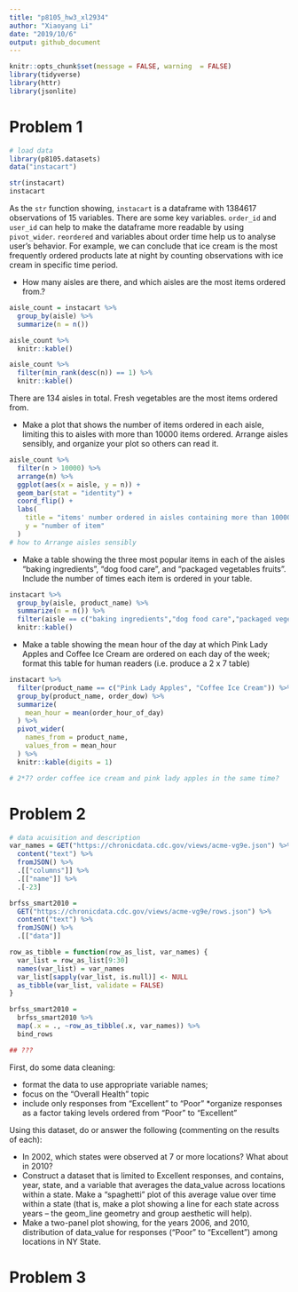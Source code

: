 ```yaml
---
title: "p8105_hw3_xl2934"
author: "Xiaoyang Li"
date: "2019/10/6"
output: github_document
---
```


```r
knitr::opts_chunk$set(message = FALSE, warning  = FALSE)
library(tidyverse)
library(httr)
library(jsonlite)
```

# Problem 1
```r
# load data
library(p8105.datasets)
data("instacart")

str(instacart)
instacart
```

As the `str` function showing, `instacart` is a dataframe with 1384617 observations of  15 variables. There are some key variables.  `order_id` and `user_id` can help to make the dataframe more readable by using `pivot_wider`. `reordered` and variables about order time help us to analyse user's behavior. For example, we can conclude that ice cream is the most frequently ordered products late at night by counting observations with ice cream in specific time period.

* How many aisles are there, and which aisles are the most items ordered from.?
```r
aisle_count = instacart %>% 
  group_by(aisle) %>% 
  summarize(n = n()) 

aisle_count %>% 
  knitr::kable()

aisle_count %>% 
  filter(min_rank(desc(n)) == 1) %>% 
  knitr::kable()
```
There are 134 aisles in total. Fresh vegetables are the most items ordered from.

* Make a plot that shows the number of items ordered in each aisle, limiting this to aisles with more than 10000 items ordered. Arrange aisles sensibly, and organize your plot so others can read it.
```r
aisle_count %>% 
  filter(n > 10000) %>% 
  arrange(n) %>% 
  ggplot(aes(x = aisle, y = n)) + 
  geom_bar(stat = "identity") +
  coord_flip() +
  labs(
    title = "items' number ordered in aisles containing more than 10000 ordered",
    y = "number of item"
  )
# how to Arrange aisles sensibly  
```

* Make a table showing the three most popular items in each of the aisles “baking ingredients”, “dog food care”, and “packaged vegetables fruits”. Include the number of times each item is ordered in your table.

```r
instacart %>% 
  group_by(aisle, product_name) %>% 
  summarize(n = n()) %>% 
  filter(aisle == c("baking ingredients","dog food care","packaged vegetables fruits")  , min_rank(desc(n)) == 1) %>% 
  knitr::kable()
```

* Make a table showing the mean hour of the day at which Pink Lady Apples and Coffee Ice Cream are ordered on each day of the week; format this table for human readers (i.e. produce a 2 x 7 table)
```r
instacart %>% 
  filter(product_name == c("Pink Lady Apples", "Coffee Ice Cream")) %>%
  group_by(product_name, order_dow) %>% 
  summarize(
    mean_hour = mean(order_hour_of_day)
  ) %>% 
  pivot_wider(
    names_from = product_name,
    values_from = mean_hour
  ) %>% 
  knitr::kable(digits = 1)

# 2*7? order coffee ice cream and pink lady apples in the same time?
```


# Problem 2
```r
# data acuisition and description
var_names = GET("https://chronicdata.cdc.gov/views/acme-vg9e.json") %>%
  content("text") %>%
  fromJSON() %>% 
  .[["columns"]] %>% 
  .[["name"]] %>% 
  .[-23]

brfss_smart2010 = 
  GET("https://chronicdata.cdc.gov/views/acme-vg9e/rows.json") %>% 
  content("text") %>%
  fromJSON() %>% 
  .[["data"]]

row_as_tibble = function(row_as_list, var_names) {
  var_list = row_as_list[9:30]
  names(var_list) = var_names 
  var_list[sapply(var_list, is.null)] <- NULL
  as_tibble(var_list, validate = FALSE)
}

brfss_smart2010 = 
  brfss_smart2010 %>% 
  map(.x = ., ~row_as_tibble(.x, var_names)) %>% 
  bind_rows

## ???
```
First, do some data cleaning:

* format the data to use appropriate variable names;
* focus on the “Overall Health” topic
* include only responses from “Excellent” to “Poor”
*organize responses as a factor taking levels ordered from “Poor” to “Excellent”


Using this dataset, do or answer the following (commenting on the results of each):

* In 2002, which states were observed at 7 or more locations? What about in 2010?
* Construct a dataset that is limited to Excellent responses, and contains, year, state, and a variable that averages the data_value across locations within a state. Make a “spaghetti” plot of this average value over time within a state (that is, make a plot showing a line for each state across years – the geom_line geometry and group aesthetic will help).
* Make a two-panel plot showing, for the years 2006, and 2010, distribution of data_value for responses (“Poor” to “Excellent”) among locations in NY State.


# Problem 3